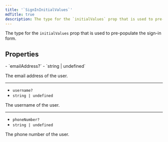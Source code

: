 ```yaml
---
title: '`SignInInitialValues`'
mdTitle: true
description: The type for the `initialValues` prop that is used to pre-populate the sign-in form.
---
```


The type for the `initialValues` prop that is used to pre-populate the sign-in form.

## Properties

<Properties>
  - `emailAddress?`
  - `string | undefined`

  The email address of the user.

  ---

  - `username?`
  - `string | undefined`

  The username of the user.

  ---

  - `phoneNumber?`
  - `string | undefined`

  The phone number of the user.
</Properties>
